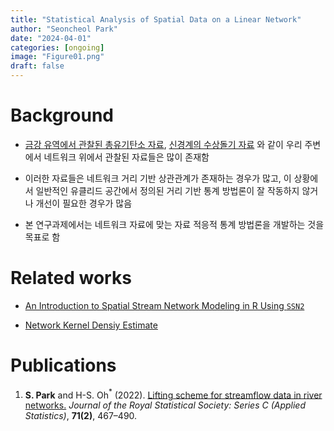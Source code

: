 ```yaml
---
title: "Statistical Analysis of Spatial Data on a Linear Network"
author: "Seoncheol Park"
date: "2024-04-01"
categories: [ongoing]
image: "Figure01.png"
draft: false
---
```


```{=html}
<!--
past, ongoing, forthcoming
-->
```
# Background

- [금강 유역에서 관찰된 총유기탄소 자료](https://academic.oup.com/jrsssc/article/71/2/467/7033928), [신경계의 수상돌기 자료](https://academic.oup.com/jrsssc/article/63/5/673/7073251) 와 같이 우리 주변에서 네트워크 위에서 관찰된 자료들은 많이 존재함

- 이러한 자료들은 네트워크 거리 기반 상관관계가 존재하는 경우가 많고, 이 상황에서 일반적인 유클리드 공간에서 정의된 거리 기반 통계 방법론이 잘 작동하지 않거나 개선이 필요한 경우가 많음

- 본 연구과제에서는 네트워크 자료에 맞는 자료 적응적 통계 방법론을 개발하는 것을 목표로 함

# Related works

- [An Introduction to Spatial Stream Network Modeling in R Using `SSN2`](https://cran.r-project.org/web/packages/SSN2/vignettes/introduction.html#References)

- [Network Kernel Densiy Estimate](https://cran.r-project.org/web/packages/spNetwork/vignettes/NKDE.html)

# Publications

1. **S. Park** and H-S. Oh${}^\ast$ (2022). [Lifting scheme for streamflow data in river networks.](https://rss.onlinelibrary.wiley.com/doi/10.1111/rssc.12542) *Journal of the Royal Statistical Society: Series C (Applied Statistics)*, **71(2)**, 467--490.
